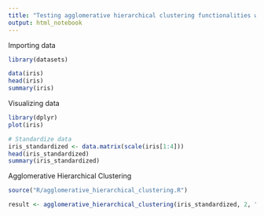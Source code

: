 ```yaml
---
title: "Testing agglomerative hierarchical clustering functionalities with iris data set"
output: html_notebook
---
```


Importing data
```r
library(datasets)

data(iris)
head(iris)
summary(iris)
```

Visualizing data
```r
library(dplyr)
plot(iris)
```

```r
# Standardize data
iris_standardized <- data.matrix(scale(iris[1:4]))
head(iris_standardized)
summary(iris_standardized)
```
Agglomerative Hierarchical Clustering
```r
source("R/agglomerative_hierarchical_clustering.R")

result <- agglomerative_hierarchical_clustering(iris_standardized, 2, "single")
```
